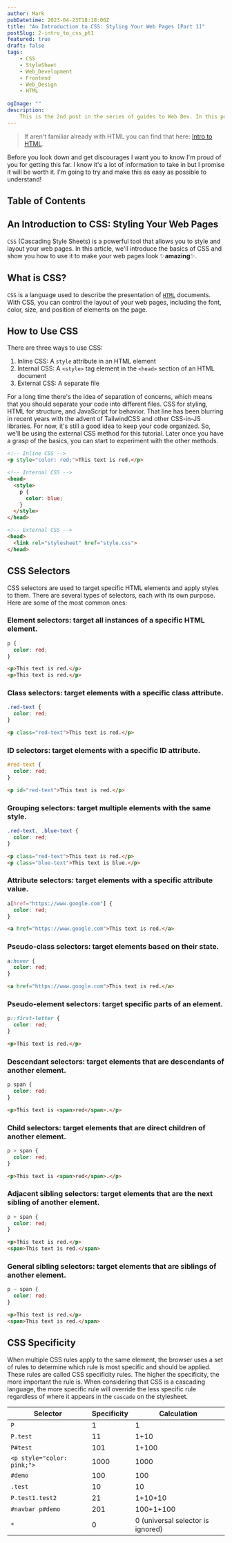 ```yaml
---
author: Mark
pubDatetime: 2023-04-23T18:18:00Z
title: "An Introduction to CSS: Styling Your Web Pages [Part 1]"
postSlug: 2-intro_to_css_pt1
featured: true
draft: false
tags:
    - CSS
    - StyleSheet
    - Web_Development
    - Frontend
    - Web_Design
    - HTML
    
ogImage: ""
description:
    This is the 2nd post in the series of guides to Web Dev. In this post, we will learn about the basics of CSS and how to use it to style our web pages.
---
```


> If aren't familiar already with HTML you can find that here: [Intro to HTML](/posts/1-intro_to_html).

Before you look down and get discourages I want you to know I'm proud of you for getting this far. I know it's a lot of information to take in but I promise it will be worth it. I'm going to try and make this as easy as possible to understand!

## Table of Contents

## An Introduction to CSS: Styling Your Web Pages

`CSS` (Cascading Style Sheets) is a powerful tool that allows you to style and layout your web pages. In this article, we'll introduce the basics of CSS and show you how to use it to make your web pages look ✨**amazing**✨.

## What is CSS?

`CSS` is a language used to describe the presentation of [`HTML`](/posts/1-intro_to_html "Hypertext Markup Language") documents. With CSS, you can control the layout of your web pages, including the font, color, size, and position of elements on the page.

## How to Use CSS

There are three ways to use CSS:

1. Inline CSS: A `style` attribute in an HTML element
2. Internal CSS: A `<style>` tag element in the `<head>` section of an HTML document
3. External CSS: A separate file

For a long time there's the idea of separation of concerns, which means that you should separate your code into different files. CSS for styling, HTML for structure, and JavaScript for behavior. That line has been blurring in recent years with the advent of TailwindCSS and other CSS-in-JS libraries. For now, it's still a good idea to keep your code organized. So, we'll be using the external CSS method for this tutorial. Later once you have a grasp of the basics, you can start to experiment with the other methods.

```html
<!-- Inline CSS -->
<p style="color: red;">This text is red.</p>

<!-- Internal CSS -->
<head>
  <style>
    p {
      color: blue;
    }
  </style>
</head>

<!-- External CSS -->
<head>
  <link rel="stylesheet" href="style.css">
</head>
```

## CSS Selectors

CSS selectors are used to target specific HTML elements and apply styles to them. There are several types of selectors, each with its own purpose. Here are some of the most common ones:

### Element selectors: target all instances of a specific HTML element.

```css
p {
  color: red;
}
```
    
```html
<p>This text is red.</p>
<p>This text is red.</p>
```

### Class selectors: target elements with a specific class attribute.

```css
.red-text {
  color: red;
}
```

```html
<p class="red-text">This text is red.</p>
```
### ID selectors: target elements with a specific ID attribute.

```css
#red-text {
  color: red;
}
```

```html
<p id="red-text">This text is red.</p>
```
### Grouping selectors: target multiple elements with the same style.

```css
.red-text, .blue-text {
  color: red;
}
```

```html
<p class="red-text">This text is red.</p>
<p class="blue-text">This text is blue.</p>
```

### Attribute selectors: target elements with a specific attribute value.

```css
a[href="https://www.google.com"] {
  color: red;
}
```

```html
<a href="https://www.google.com">This text is red.</a>
```

### Pseudo-class selectors: target elements based on their state.

```css
a:hover {
  color: red;
}
```

```html
<a href="https://www.google.com">This text is red.</a>
```

### Pseudo-element selectors: target specific parts of an element.

```css
p::first-letter {
  color: red;
}
```

```html
<p>This text is red.</p>
```

### Descendant selectors: target elements that are descendants of another element.

```css
p span {
  color: red;
}
```

```html
<p>This text is <span>red</span>.</p>
```

### Child selectors: target elements that are direct children of another element.

```css
p > span {
  color: red;
}
```

```html
<p>This text is <span>red</span>.</p>
```

### Adjacent sibling selectors: target elements that are the next sibling of another element.

```css
p + span {
  color: red;
}
```

```html
<p>This text is red.</p>
<span>This text is red.</span>
```

### General sibling selectors: target elements that are siblings of another element.

```css
p ~ span {
  color: red;
}
```

```html
<p>This text is red.</p>
<span>This text is red.</span>
```

## CSS Specificity

When multiple CSS rules apply to the same element, the browser uses a set of rules to determine which rule is most specific and should be applied. These rules are called CSS specificity rules. The higher the specificity, the more important the rule is. When considering that CSS is a cascading language, the more specific rule will override the less specific rule regardless of where it appears in the `cascade` on the stylesheet.

| Selector | Specificity | Calculation |
|----------|-------------|-------------|
| `P`        | 1           | 1           |
| `P.test`   | 11          | 1+10        |
| `P#test`   | 101         | 1+100       |
| `<p style="color: pink;">` | 1000 | 1000 |
| `#demo` | 100 | 100 |
| `.test` | 10 | 10 |
| `P.test1.test2` | 21 | 1+10+10 |
| `#navbar p#demo` | 201 | 100+1+100 |
| `*` | 0 | 0 (universal selector is ignored) |

